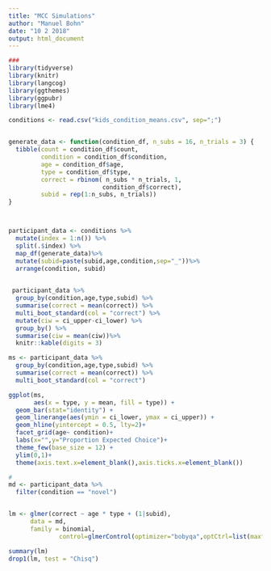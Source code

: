 ```yaml
---
title: "MCC Simulations"
author: "Manuel Bohn"
date: "10 2 2018"
output: html_document
---
```


```r
###
library(tidyverse)
library(knitr)
library(langcog)
library(ggthemes)
library(ggpubr)
library(lme4)

```


```r
conditions <- read.csv("kids_condition_means.csv", sep=";")


generate_data <- function(condition_df, n_subs = 16, n_trials = 3) {
  tibble(count = condition_df$count,
         condition = condition_df$condition,
         age = condition_df$age,
         type = condition_df$type,
         correct = rbinom( n_subs * n_trials, 1,
                          condition_df$correct),
         subid = rep(1:n_subs, n_trials))
}



participant_data <- conditions %>%
  mutate(index = 1:n()) %>%
  split(.$index) %>%
  map_df(generate_data)%>%
  mutate(subid=paste(subid,age,condition,sep="_"))%>%
  arrange(condition, subid)

  
 participant_data %>%
  group_by(condition,age,type,subid) %>%
  summarise(correct = mean(correct)) %>%
  multi_boot_standard(col = "correct") %>%
  mutate(ciw = ci_upper-ci_lower) %>%
  group_by() %>%
  summarise(ciw = mean(ciw))%>%
  knitr::kable(digits = 3)

```

```r

ms <- participant_data %>%
  group_by(condition,age,type,subid) %>%
  summarise(correct = mean(correct)) %>%
  multi_boot_standard(col = "correct")

ggplot(ms, 
       aes(x = type, y = mean, fill = type)) +
  geom_bar(stat="identity") + 
  geom_linerange(aes(ymin = ci_lower, ymax = ci_upper)) + 
  geom_hline(yintercept = 0.5, lty=2)+
  facet_grid(age~ condition)+
  labs(x="",y="Proportion Expected Choice")+
  theme_few(base_size = 12) + 
  ylim(0,1)+
  theme(axis.text.x=element_blank(),axis.ticks.x=element_blank())
```


```r

#
md <- participant_data %>%
  filter(condition == "novel")


lm <- glmer(correct ~ age * type + (1|subid), 
      data = md,
      family = binomial, 
              control=glmerControl(optimizer="bobyqa",optCtrl=list(maxfun=2e5)))

summary(lm)
drop1(lm, test = "Chisq")


```

